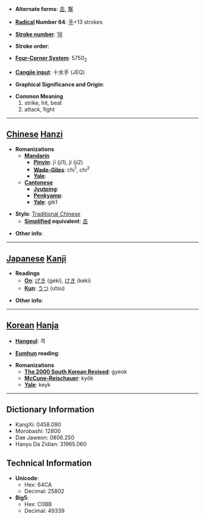 * '''Alternate forms''': [[击]], [[撃]]

* '''[[Wiktionary:Chinese radical index| Radical]] Number 64''': [[Wiktionary:Chinese radical index 手|手]]+13 strokes

* '''[[Wiktionary:Chinese total strokes index|Stroke number]]''': [[Wiktionary:Chinese total strokes index 16|16]]

* '''Stroke order''': 

* '''[[Wiktionary:Chinese four corner index|Four-Corner System]]''': 5750<sub>2</sub>

* '''[[Wiktionary:Chinese Cangjie index|Cangjie input]]''': 十水手 (JEQ)

* '''Graphical Significance and Origin''': 

* '''Common Meaning'''
*#strike, hit, beat
*# attack, fight


----

== [[Chinese]] [[Hanzi]] ==

* '''Romanizations'''
** '''[[Mandarin]]'''
*** '''[[Pinyin]]''': jī (ji1), jí (ji2)
*** '''[[Wade-Giles]]''': chi<sup>1</sup>, chi<sup>2</sup>
*** '''[[Yale]]''': 
** '''[[Cantonese]]'''
*** '''[[Jyutping]]''':
*** '''[[Penkyamp]]''': 
*** '''[[Yale]]''': gik1

* '''Style''': [[Traditional Chinese]] 
** '''[[Simplified Chinese|Simplified]] equivalent''': [[击]]

* '''Other info''': 

----

== [[Japanese]] [[Kanji]] ==

* '''Readings'''
** '''[[On]]''': [[げき]] (geki), [[けき]] (keki)
** '''[[Kun]]''': [[うつ]] (utsu)

* '''Other info''':  

----

== [[Korean]] [[Hanja]] ==

* '''[[Hangeul]]''': 격

* '''[[Eumhun]] reading''': 

* '''Romanizations'''
** '''[[The 2000 South Korean Revised Romanization|The 2000 South Korean Revised]]''': gyeok
** '''[[McCune-Reischauer]]''': kyŏk
** '''[[Yale]]''': keyk

----

== Dictionary Information ==

* KangXi: 0458.090
* Morobashi: 12800
* Dae Jaweon: 0806.250
* Hanyu Da Zidian: 31965.060

== Technical Information ==

* '''Unicode''':
** Hex: 64CA
** Decimal: 25802
* '''Big5''':
** Hex: C0BB
** Decimal: 49339